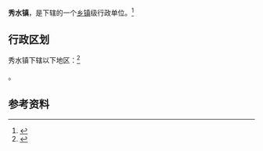 {{中国乡级行政区|14/03/22/100/000}}

'''秀水镇'''，是{{PRC admin/fullname|14/03/22/100/000|3}}下辖的一个[[乡镇|乡镇]]级行政单位。<ref>{{PRC admin/ref sgc|{{PRC admin/parent|14/03/22/100/000}}}}</ref>

== 行政区划 ==

秀水镇下辖以下地区：<ref>{{PRC admin/ref sgc|14/03/22/100/000}}</ref>

{{PRC admin/children|14/03/22/100/000}}。

== 参考资料 ==

{{reflist}}

{{行政区划小作品}}
{{PRC admin/navcat|14/03/22/100/000}}
